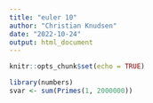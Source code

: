 ```yaml
---
title: "euler 10"
author: "Christian Knudsen"
date: "2022-10-24"
output: html_document
---
```


```r
knitr::opts_chunk$set(echo = TRUE)
```


```r
library(numbers)
svar <- sum(Primes(1, 2000000))

```

